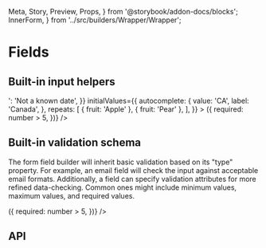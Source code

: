   Meta,
  Story,
  Preview,
  Props,
} from '@storybook/addon-docs/blocks';
  InnerForm,
} from '../src/builders/Wrapper/Wrapper';

<Meta title="Forms/Field" component={Field} />

# Fields

## Built-in input helpers

<Preview>
  <Story name="Types">
    <Provider>
      <Container>
        <Form
          debug
          unwind={[['repeats', 3]]}
          initialErrors={{
            'dateRange>': 'Not a known date',
          }}
          initialValues={{
            autocomplete: {
              value: 'CA',
              label: 'Canada',
            },
            repeats: [
              { fruit: 'Apple' },
              { fruit: 'Pear' },
            ],
          }}
        >
          <Field name="email" type="email" />
          <Field name="password" type="password" />
          <Field name="tel" type="tel" />
          <Field name="postal" type="postal" />
          <Field name="range" type="range" />
          <Field
            name="scale"
            type="scale"
            step={1}
            min={0}
            max={5}
          />
          <Exists name="group" />
          <Field
            name="autocomplete"
            type="autocomplete"
            options={countries}
          />
          <Field
            name="freeSolo"
            type="autocomplete"
            options={countries}
            freeSolo
          />
          <Field
            name="chips"
            type="chips"
            options={countries}
          />
          <Field
            name="multiselect"
            type="multiselect"
            options={countries}
            xl={6}
            lg={6}
            md={6}
          />
          <Field
            name="required"
            type="text"
            label="Required"
            required
          />
          <Field
            name="number"
            type="number"
            min="1"
            max="10"
            positive
            helper="Between 1 and 10"
          />
          <Field name="po" type="file" />
          <Field name="date" type="date" />
          <Field name="dateRange" type="dateRange" />
          <Field name="checkbox" type="checkbox" />
          <Field name="checkbox" type="checkbox" />
          <Field name="checkbox" type="checkbox" />
          <Field
            name="switch"
            type="checkbox"
            variant="switch"
          />
          <Field
            name="dynamic"
            label="Dynamic (via override)"
            type="string"
            helper="Becomes required if number is greater than 5"
            override={({ values: { number } }) => ({
              required: number > 5,
            })}
          />
          <Repeater group="repeats">
            <Field name="fruit" type="text" />
          </Repeater>
        </Form>
      </Container>
    </Provider>
  </Story>
</Preview>

## Built-in validation schema

The form field builder will inherit basic validation based
on its "type" property. For example, an email field will
check the input against acceptable email formats.
Additionally, a field can specify validation attributes for
more refined data-checking. Common ones might include
minimum values, maximum values, and required values.

<Preview>
  <Story name="Validation">
    <Form debug>
      <Field name="email" type="email" />
      <Field name="tel" type="tel" />
      <Field name="postal" type="postal" />
      <Field name="required" type="text" required />
      <Field
        name="date"
        type="date"
        min={moment().toDate()}
        helper="Must be future-looking"
      />
      <Field
        name="multitext"
        type="multitext"
        of="email"
        helper="Each input must be an email"
      />
      <Field
        name="number"
        type="number"
        min="1"
        max="10"
        positive
        helper="Between 1 and 10"
      />
      <Field
        name="dynamic"
        type="string"
        helper="Becomes required if number is greater than 5"
        override={({ values: { number } }) => ({
          required: number > 5,
        })}
      />
    </Form>
  </Story>
</Preview>

## API

<Props of={Field} />
